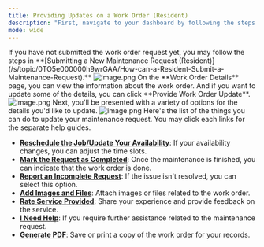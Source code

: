 ---
title: Providing Updates on a Work Order (Resident)
description: "First, navigate to your dashboard by following the steps in **[Resident Dashboard Overview](/s/topic/0TO5e000000h9wrGAA/Resident-Dashboard-Overview)**. From here, select which work order you want to view or update."
mode: wide
---

<Note>
If you have not submitted the work order request yet, you may follow the steps in **[Submitting a New Maintenance Request (Resident)](/s/topic/0TO5e000000h9wrGAA/How-can-a-Resident-Submit-a-Maintenance-Request).**
</Note>
<Frame>
  <img src="/images/rtaImage-1-51.jpg" alt="image.png"/>
</Frame>
On the **Work Order Details** page, you can view the information about the work order. And if you want to update some of the details, you can click **Provide Work Order Update**.
<Frame>
  <img src="/images/rtaImage-1-52.jpg" alt="image.png"/>
</Frame>
Next, you'll be presented with a variety of options for the details you'd like to update.
<Frame>
  <img src="/images/rtaImage-1-53.jpg" alt="image.png"/>
</Frame>
Here's the list of the things you can do to update your maintenance request. You may click each links for the separate help guides.

* **[Reschedule the Job/Update Your Availability](/s/topic/0TO5e000000h9wrGAA/How-can-a-Resident-Update-Maintenance-Schedule-Availability)**: If your availability changes, you can adjust the time slots.
* **[Mark the Request as Completed](/s/topic/0TO5e000000h9wrGAA/How-can-a-Resident-Confirm-Completion-of-a-Work-Order)**: Once the maintenance is finished, you can indicate that the work order is done.
* **[Report an Incomplete Request](/s/topic/0TO5e000000h9wrGAA/How-can-a-Resident-Report-an-Incomplete-Request)**: If the issue isn't resolved, you can select this option.
* **[Add Images and Files](/s/topic/0TO5e000000h9wrGAA/How-can-a-Resident-Add-Images-and-Files-on-a-Work-Order)**: Attach images or files related to the work order.
* [**Rate Service Provided**](/s/topic/0TO5e000000h9wrGAA/Rating-Completed-Maintenance-Request-Service): Share your experience and provide feedback on the service.
* **[I Need Help](/s/topic/0TO5e000000h9wrGAA/Requesting-Assistance-from-Latchel-Via-Work-Order)**: If you require further assistance related to the maintenance request.
* **[Generate PDF](/s/topic/0TO5e000000h9wrGAA/How-can-a-Resident-Generate-Work-Order-Details-in-PDF)**: Save or print a copy of the work order for your records.
